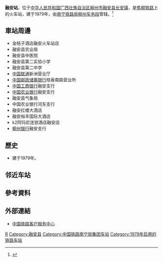 {{noteTA
|1=zh-cn:始发车次; zh-hk:列車班次;
|2=zh-cn:车次; zh-hk:班次;
}}
{{Infobox China railway station 
|车站名称 = 融安站
|图片 = 
|图片介绍 = 
|其他名称 = 
|车站拼音 = Rong'an
|英文名称 = Rong'an Railway Station
|车站代码 = 44930<ref>{{cite book|title=中华人民共和国铁路车站代码（GB/T 10302-2010）|publisher=中国标准出版社|year=2010|isbn=155066140495|ignore-isbn-error=true|pages=29}}</ref>
|电报码 = RAZ
|拼音码 = RAN
|车站功能 = 客货运站
|技术性质 = 中间站
|业务性质 = 客运、货运站
|车站地址 = [[广西壮族自治区|广西壮族自治区]][[柳州市|柳州市]][[融安县|融安县]][[长安镇_(融安县)|长安镇]]
|坐标 = 
|归属 = [[南宁铁路局|南宁铁路局]][[柳州车务段|柳州车务段]]
|线路 = [[焦柳铁路|焦柳铁路]]
|车站等级 = [[三等站_(中铁)|三等站]]
|月台数目 = 
|股道数目 = 
}}
'''融安站'''，位于[[中华人民共和国|中华人民共和国]][[广西壮族自治区|广西壮族自治区]][[柳州市|柳州市]][[融安县|融安县]][[长安镇_(融安县)|长安镇]]，是[[焦柳铁路|焦柳铁路]]上的火车站，建于1979年，由[[南宁铁路局|南宁铁路局]][[柳州车务段|柳州车务段]]管辖。<ref>{{Cite web |url=http://search.huochepiao.com/huochezhan/jieshao/667.htm |title=融安火车站介绍 |access-date=2018-02-10 |archive-date=2021-03-24 |archive-url=https://web.archive.org/web/20210324135024/http://search.huochepiao.com/huochezhan/jieshao/667.htm |dead-url=no }}</ref>
==車站周邊==
* 金桔子酒店融安火车站店
* 融安县农业局
* 融安县中医院
* 融安县第二实验小学
* 融安县第二中学
* [[中国联通|中国联通]]新洲营业厅
* [[中国邮政储蓄银行|中国邮政储蓄银行]]桔香南路营业所
* [[中国工商银行|中国工商银行]]融安支行
* [[中国农业银行|中国农业银行]]融安支行
* 融安县气象局
* 中国农业银行河东支行
* 融安红楼大酒店
* 融安裕丰国际大酒店
* k2阿玛尼连锁酒店融安店
* [[柳州银行|柳州银行]]融安支行

==歷史==
* 建于1979年。
==邻近车站==
{{start rail box|[[File:China_Railways.svg|16px]] [[中国铁路|中国铁路]]}}
{{s-inop|[[平琴站|平琴站]]|{{站|月山}}方向}}
{{s-line|[[焦柳铁路|焦柳铁路]]<br />← {{0}}8km 融安站 10km →}}
{{s-inop|[[浮石站|浮石站]]|{{站|柳州}}方向}}
{{end box}}
==參考資料==
{{reflist}}
==外部連結==
* [http://www.12306.cn/mormhweb/ 中国铁路客户服务中心] {{Wayback|url=http://www.12306.cn/mormhweb/ |date=20180205163941 }}
{{China-rail-stub}}
{{焦柳铁路}}
[[Category:柳州市铁路车站|R]]
[[Category:融安县|Category:融安县]]
[[Category:中国铁路南宁局集团车站|Category:中国铁路南宁局集团车站]]
[[Category:1979年启用的铁路车站|Category:1979年启用的铁路车站]]